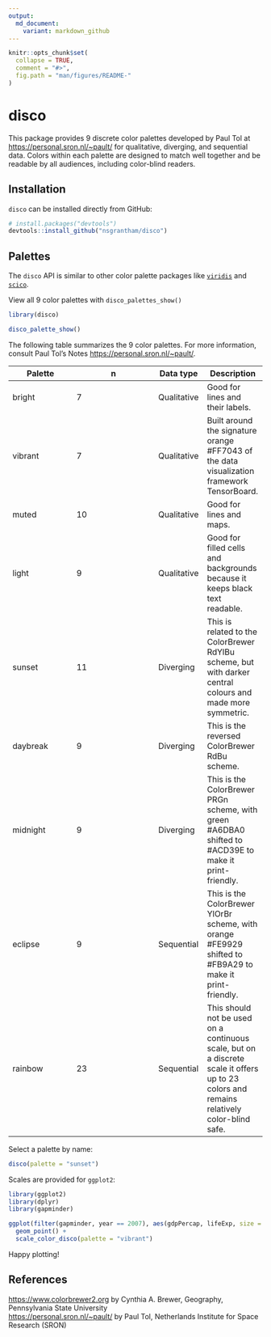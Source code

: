 ```yaml
---
output:
  md_document:
    variant: markdown_github
---
```


<!-- README.md is generated from README.Rmd. Please edit that file -->

```r
knitr::opts_chunk$set(
  collapse = TRUE,
  comment = "#>",
  fig.path = "man/figures/README-"
)
```

# disco

This package provides 9 discrete color palettes developed by Paul Tol at <https://personal.sron.nl/~pault/> for qualitative, diverging, and sequential data. Colors within each palette are designed to match well together and be readable by all audiences, including color-blind readers.

## Installation

`disco` can be installed directly from GitHub:

```r
# install.packages("devtools")
devtools::install_github("nsgrantham/disco")
```

## Palettes

The `disco` API is similar to other color palette packages like [`viridis`](https://github.com/sjmgarnier/viridis) and [`scico`](https://github.com/thomasp85/scico).

View all 9 color palettes with `disco_palettes_show()` 

```r
library(disco)

disco_palette_show()
```

The following table summarizes the 9 color palettes. For more information, consult Paul Tol's Notes <https://personal.sron.nl/~pault/>.

| Palette | n | Data type | Description |
|--------------|------------------|-----------|-------------|
|bright|7|Qualitative|Good for lines and their labels.|
|vibrant|7|Qualitative|Built around the signature orange #FF7043 of the data visualization framework TensorBoard.|
|muted|10|Qualitative|Good for lines and maps.|
|light|9|Qualitative|Good for filled cells and backgrounds because it keeps black text readable.|
|sunset|11|Diverging|This is related to the ColorBrewer RdYlBu scheme, but with darker central colours and made more symmetric.|
|daybreak|9|Diverging|This is the reversed ColorBrewer RdBu scheme.|
|midnight|9|Diverging|This is the ColorBrewer PRGn scheme, with green #A6DBA0 shifted to #ACD39E to make it print-friendly.|
|eclipse|9|Sequential|This is the ColorBrewer YlOrBr scheme, with orange #FE9929 shifted to #FB9A29 to make it print-friendly.|
|rainbow|23|Sequential|This should not be used on a continuous scale, but on a discrete scale it offers up to 23 colors and remains relatively color-blind safe.|

Select a palette by name:

```r
disco(palette = "sunset")
```

Scales are provided for `ggplot2`:

```r
library(ggplot2)
library(dplyr)
library(gapminder)

ggplot(filter(gapminder, year == 2007), aes(gdpPercap, lifeExp, size = pop, color = continent)) +
  geom_point() +
  scale_color_disco(palette = "vibrant")
```

Happy plotting!

## References

<https://www.colorbrewer2.org> by Cynthia A. Brewer, Geography, Pennsylvania State University  
<https://personal.sron.nl/~pault/> by Paul Tol, Netherlands Institute for Space Research (SRON) 
